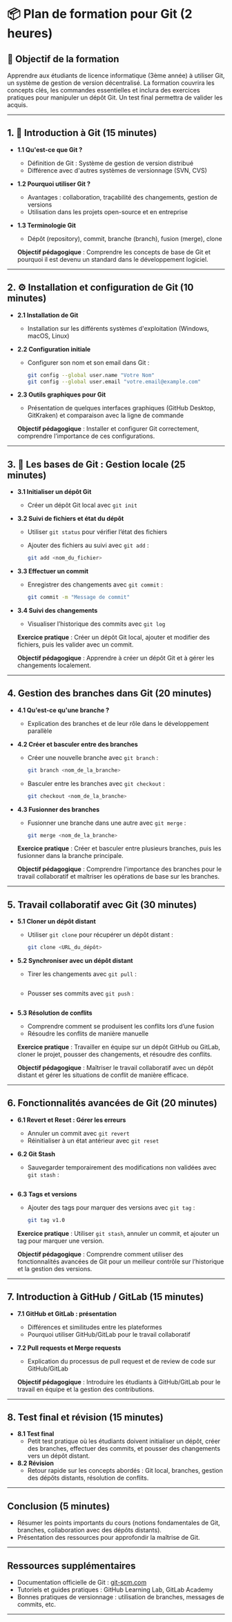 # 📦 Plan de formation pour Git (2 heures)

## 🎯 Objectif de la formation

Apprendre aux étudiants de licence informatique (3ème année) à utiliser Git, un système de gestion de version décentralisé. La formation couvrira les concepts clés, les commandes essentielles et inclura des exercices pratiques pour manipuler un dépôt Git. Un test final permettra de valider les acquis.

---

## 1. 🐙 Introduction à Git (15 minutes)

- **1.1 Qu'est-ce que Git ?**
  - Définition de Git : Système de gestion de version distribué
  - Différence avec d'autres systèmes de versionnage (SVN, CVS)
- **1.2 Pourquoi utiliser Git ?**
  - Avantages : collaboration, traçabilité des changements, gestion de versions
  - Utilisation dans les projets open-source et en entreprise
- **1.3 Terminologie Git**
  - Dépôt (repository), commit, branche (branch), fusion (merge), clone

   **Objectif pédagogique** : Comprendre les concepts de base de Git et pourquoi il est devenu un standard dans le développement logiciel.

---

## 2. ⚙️ Installation et configuration de Git (10 minutes)

- **2.1 Installation de Git**
  - Installation sur les différents systèmes d'exploitation (Windows, macOS, Linux)
- **2.2 Configuration initiale**
  - Configurer son nom et son email dans Git :

     ```bash copy
     git config --global user.name "Votre Nom"
     git config --global user.email "votre.email@example.com"
     ```

- **2.3 Outils graphiques pour Git**
  - Présentation de quelques interfaces graphiques (GitHub Desktop, GitKraken) et comparaison avec la ligne de commande

   **Objectif pédagogique** : Installer et configurer Git correctement, comprendre l’importance de ces configurations.

---

## 3. 📂 Les bases de Git : Gestion locale (25 minutes)

- **3.1 Initialiser un dépôt Git**
  - Créer un dépôt Git local avec `git init`
- **3.2 Suivi de fichiers et état du dépôt**
  - Utiliser `git status` pour vérifier l’état des fichiers
  - Ajouter des fichiers au suivi avec `git add` :

     ```bash copy
     git add <nom_du_fichier>
     ```

- **3.3 Effectuer un commit**
  - Enregistrer des changements avec `git commit` :

     ```bash copy
     git commit -m "Message de commit"
     ```

- **3.4 Suivi des changements**
  - Visualiser l’historique des commits avec `git log`

   **Exercice pratique** : Créer un dépôt Git local, ajouter et modifier des fichiers, puis les valider avec un commit.

   **Objectif pédagogique** : Apprendre à créer un dépôt Git et à gérer les changements localement.

---

## 4. **Gestion des branches dans Git** (20 minutes)

- **4.1 Qu'est-ce qu'une branche ?**
  - Explication des branches et de leur rôle dans le développement parallèle
- **4.2 Créer et basculer entre des branches**
  - Créer une nouvelle branche avec `git branch` :

     ```bash copy
     git branch <nom_de_la_branche>
     ```

  - Basculer entre les branches avec `git checkout` :

     ```bash copy
     git checkout <nom_de_la_branche>
     ```

- **4.3 Fusionner des branches**
  - Fusionner une branche dans une autre avec `git merge` :

     ```bash copy
     git merge <nom_de_la_branche>
     ```

   **Exercice pratique** : Créer et basculer entre plusieurs branches, puis les fusionner dans la branche principale.

   **Objectif pédagogique** : Comprendre l'importance des branches pour le travail collaboratif et maîtriser les opérations de base sur les branches.

---

## 5. **Travail collaboratif avec Git** (30 minutes)

- **5.1 Cloner un dépôt distant**
  - Utiliser `git clone` pour récupérer un dépôt distant :

     ```bash copy
     git clone <URL_du_dépôt>
     ```

- **5.2 Synchroniser avec un dépôt distant**
  - Tirer les changements avec `git pull` :

     ```bash copy
     ```

  - Pousser ses commits avec `git push` :

     ```bash copy
     ```

- **5.3 Résolution de conflits**
  - Comprendre comment se produisent les conflits lors d’une fusion
  - Résoudre les conflits de manière manuelle

   **Exercice pratique** : Travailler en équipe sur un dépôt GitHub ou GitLab, cloner le projet, pousser des changements, et résoudre des conflits.

   **Objectif pédagogique** : Maîtriser le travail collaboratif avec un dépôt distant et gérer les situations de conflit de manière efficace.

---

## 6. **Fonctionnalités avancées de Git** (20 minutes)

- **6.1 Revert et Reset : Gérer les erreurs**
  - Annuler un commit avec `git revert`
  - Réinitialiser à un état antérieur avec `git reset`
- **6.2 Git Stash**
  - Sauvegarder temporairement des modifications non validées avec `git stash` :

     ```bash copy
     ```

- **6.3 Tags et versions**
  - Ajouter des tags pour marquer des versions avec `git tag` :

     ```bash copy
     git tag v1.0
     ```

   **Exercice pratique** : Utiliser `git stash`, annuler un commit, et ajouter un tag pour marquer une version.

   **Objectif pédagogique** : Comprendre comment utiliser des fonctionnalités avancées de Git pour un meilleur contrôle sur l’historique et la gestion des versions.

---

## 7. **Introduction à GitHub / GitLab** (15 minutes)

- **7.1 GitHub et GitLab : présentation**
  - Différences et similitudes entre les plateformes
  - Pourquoi utiliser GitHub/GitLab pour le travail collaboratif
- **7.2 Pull requests et Merge requests**
  - Explication du processus de pull request et de review de code sur GitHub/GitLab

   **Objectif pédagogique** : Introduire les étudiants à GitHub/GitLab pour le travail en équipe et la gestion des contributions.

---

## 8. **Test final et révision** (15 minutes)

- **8.1 Test final**
  - Petit test pratique où les étudiants doivent initialiser un dépôt, créer des branches, effectuer des commits, et pousser des changements vers un dépôt distant.
- **8.2 Révision**
  - Retour rapide sur les concepts abordés : Git local, branches, gestion des dépôts distants, résolution de conflits.

---

## Conclusion (5 minutes)

- Résumer les points importants du cours (notions fondamentales de Git, branches, collaboration avec des dépôts distants).
- Présentation des ressources pour approfondir la maîtrise de Git.

---

## Ressources supplémentaires

- Documentation officielle de Git : [git-scm.com](https://git-scm.com)
- Tutoriels et guides pratiques : GitHub Learning Lab, GitLab Academy
- Bonnes pratiques de versionnage : utilisation de branches, messages de commits, etc.

---
